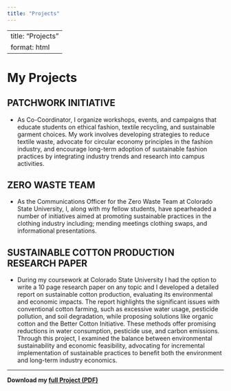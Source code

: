 ```yaml
---
title: "Projects"
---
```


---
title: "Projects"
format: html
---

# My Projects

## **PATCHWORK INITIATIVE**

-   As Co-Coordinator, I organize workshops, events, and campaigns that educate students on ethical fashion, textile recycling, and sustainable garment choices. My work involves developing strategies to reduce textile waste, advocate for circular economy principles in the fashion industry, and encourage long-term adoption of sustainable fashion practices by integrating industry trends and research into campus activities.

## **ZERO WASTE TEAM**

-   As the Communications Officer for the Zero Waste Team at Colorado State University, I, along with my fellow students, have spearheaded a number of initiatives aimed at promoting sustainable practices in the clothing industry including; mending meetings clothing swaps, and informational presentations.

## **SUSTAINABLE COTTON PRODUCTION RESEARCH PAPER**

-   During my coursework at Colorado State University I had the option to write a 10 page research paper on any topic and I developed a detailed report on sustainable cotton production, evaluating its environmental and economic impacts. The report highlights the significant issues with conventional cotton farming, such as excessive water usage, pesticide pollution, and soil degradation, while proposing solutions like organic cotton and the Better Cotton Initiative. These methods offer promising reductions in water consumption, pesticide use, and carbon emissions. Through this project, I examined the balance between environmental sustainability and economic feasibility, advocating for incremental implementation of sustainable practices to benefit both the environment and long-term industry economics.

------------------------------------------------------------------------

**Download my [full Project (PDF)](files/project.pdf)**
